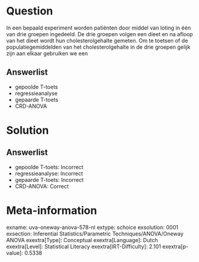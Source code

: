Question
========

In een bepaald experiment worden patiënten door middel van loting in één
van drie groepen ingedeeld. De drie groepen volgen een dieet en na
afloop van het dieet wordt hun cholesterolgehalte gemeten. Om te toetsen
of de populatiegemiddelden van het cholesterolgehalte in de drie groepen
gelijk zijn aan elkaar gebruiken we een

Answerlist
----------

* gepoolde T-toets
* regressieanalyse
* gepaarde T-toets
* CRD-ANOVA

Solution
========

Answerlist
----------

* gepoolde T-toets: Incorrect
* regressieanalyse: Incorrect
* gepaarde T-toets: Incorrect
* CRD-ANOVA: Correct

Meta-information
================
exname: uva-oneway-anova-578-nl
extype: schoice
exsolution: 0001
exsection: Inferential Statistics/Parametric Techniques/ANOVA/Oneway ANOVA
exextra[Type]: Conceptual
exextra[Language]: Dutch
exextra[Level]: Statistical Literacy
exextra[IRT-Difficulty]: 2.101
exextra[p-value]: 0.5338
